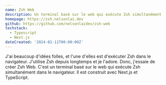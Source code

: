 ```yaml
---
name: Zsh Web
description: Un terminal basé sur le web qui exécute Zsh simultanément dans le navigateur.
homepage: https://zsh.nelsonlai.dev
github: https://github.com/nelsonlaidev/zsh-web
techstack:
  - Typescript
  - Next.js
dateCreated: '2024-02-11T00:00:00Z'
---
```


J'ai beaucoup d'idées folles, et l'une d'elles est d'exécuter Zsh dans le navigateur. J'utilise Zsh depuis longtemps et je l'adore. Donc, j'essaie de créer Zsh Web. C'est un terminal basé sur le web qui exécute Zsh simultanément dans le navigateur. Il est construit avec Next.js et TypeScript.